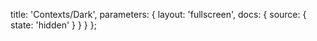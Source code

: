 
  title: 'Contexts/Dark',
  parameters: {
    layout: 'fullscreen',
    docs: {
      source: { state: 'hidden' }
    }
  }
};

<ContextsDarkDoc />
